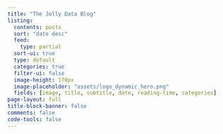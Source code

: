 ```yaml
---
title: "The Jolly Data Blog"
listing:
  contents: posts
  sort: "date desc"
  feed: 
    type: partial
  sort-ui: true
  type: default
  categories: true
  filter-ui: false
  image-height: 170px
  image-placeholder: "assets/logo_dynamic_hero.png"
  fields: [image, title, subtitle, date, reading-time, categories]
page-layout: full
title-block-banner: false
comments: false
code-tools: false
---
```


